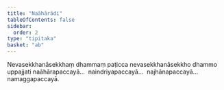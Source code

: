 ```yaml
---
title: "Naāhārādi"
tableOfContents: false
sidebar:
  order: 2
type: "tipitaka"
basket: "ab"
---
```



<DynamicBreadcrumb />

<Division number="13">

<Paragraph number="1692">
Nevasekkhanāsekkhaṃ dhammaṃ paṭicca nevasekkhanāsekkho dhammo uppajjati naāhārapaccayā…  naindriyapaccayā…  najhānapaccayā…  namaggapaccayā.
</Paragraph>
</Division>